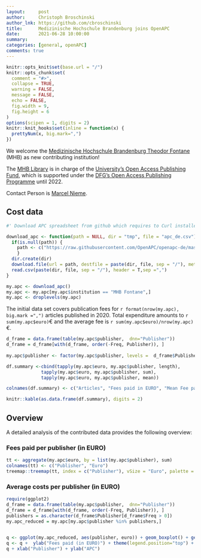 ```yaml
---
layout:     post
author:     Christoph Broschinski
author_lnk: https://github.com/cbroschinski
title:      Medizinische Hochschule Brandenburg joins OpenAPC
date:       2021-06-28 10:00:00
summary:    
categories: [general, openAPC]
comments: true
---
```



```r
knitr::opts_knit$set(base.url = "/")
knitr::opts_chunk$set(
  comment = "#>",
  collapse = TRUE,
  warning = FALSE, 
  message = FALSE,
  echo = FALSE,
  fig.width = 9,
  fig.height = 6
)
options(scipen = 1, digits = 2)
knitr::knit_hooks$set(inline = function(x) {
  prettyNum(x, big.mark=",")
})
```

We welcome the [Medizinische Hochschule Brandenburg Theodor Fontane](https://www.mhb-fontane.de/home.html) (MHB) as new contributing institution!

The [MHB Library](https://www.mhb-fontane.de/bibliotheks-news.html) is in charge of the [University's Open Access Publishing Fund](https://www.mhb-fontane.de/open-access-publikationsfonds-482.html), which is supported under the [DFG's Open Access Publishing Programme](https://www.dfg.de/en/research_funding/programmes/infrastructure/lis/open_access/infrastructure_funding/index.html#4) until 2022.

Contact Person is [Marcel Nieme](mailto:open.access@mhb-fontane.de).

## Cost data

```r
#' Download APC spreadsheet from github which requires to Curl installed

download_apc <- function(path = NULL, dir = "tmp", file = "apc_de.csv"){
  if(is.null(path)) {
    path <- c("https://raw.githubusercontent.com/OpenAPC/openapc-de/master/data/apc_de.csv")
    } 
  dir.create(dir) 
  download.file(url = path, destfile = paste(dir, file, sep = "/"), method = "curl")
  read.csv(paste(dir, file, sep = "/"), header = T,sep =",")
}

my.apc <- download_apc()
my.apc <- my.apc[my.apc$institution == "MHB Fontane",]
my.apc <- droplevels(my.apc)

```

The initial data set covers publication fees for `r format(nrow(my.apc), big.mark =",")` articles published in 2020. Total expenditure amounts to `r sum(my.apc$euro)`€ and the average fee is `r sum(my.apc$euro)/nrow(my.apc)`€.

```r
d_frame = data.frame(table(my.apc$publisher,  dnn="Publisher"))                 
d_frame = d_frame[with(d_frame, order(-Freq, Publisher)), ]                                           
                                    
my.apc$publisher <- factor(my.apc$publisher, levels =  d_frame$Publisher)

df.summary <-cbind(tapply(my.apc$euro, my.apc$publisher, length),
             tapply(my.apc$euro, my.apc$publisher, sum),
             tapply(my.apc$euro, my.apc$publisher, mean))

colnames(df.summary) <- c("Articles", "Fees paid in EURO", "Mean Fee paid")

knitr::kable(as.data.frame(df.summary), digits = 2)
```

## Overview

A detailed analysis of the contributed data provides the following overview:

### Fees paid per publisher (in EURO)

```r
tt <- aggregate(my.apc$euro, by = list(my.apc$publisher), sum)
colnames(tt) <- c("Publisher", "Euro")
treemap::treemap(tt, index = c("Publisher"), vSize = "Euro", palette = "Paired")
```


###  Average costs per publisher (in EURO)

```r
require(ggplot2)
d_frame = data.frame(table(my.apc$publisher,  dnn="Publisher"))                 
d_frame = d_frame[with(d_frame, order(-Freq, Publisher)), ]
publishers = as.character(d_frame$Publisher[d_frame$Freq > 0])
my.apc_reduced = my.apc[my.apc$publisher %in% publishers,]

  
q <- ggplot(my.apc_reduced, aes(publisher, euro)) + geom_boxplot() + geom_point()
q <- q +  ylab("Fees paid (in EURO)") + theme(legend.position="top") + theme_bw(base_size = 18) + coord_flip()
q + xlab("Publisher") + ylab("APC")
```

